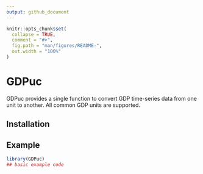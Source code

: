 ```yaml
---
output: github_document
---
```


<!-- README.md is generated from README.Rmd. Please edit that file -->

```r
knitr::opts_chunk$set(
  collapse = TRUE,
  comment = "#>",
  fig.path = "man/figures/README-",
  out.width = "100%"
)
```

# GDPuc

<!-- badges: start -->
<!-- badges: end -->

GDPuc provides a single function to convert GDP time-series data from one unit to another. All common GDP units are supported. 

## Installation


## Example



```r
library(GDPuc)
## basic example code
```


